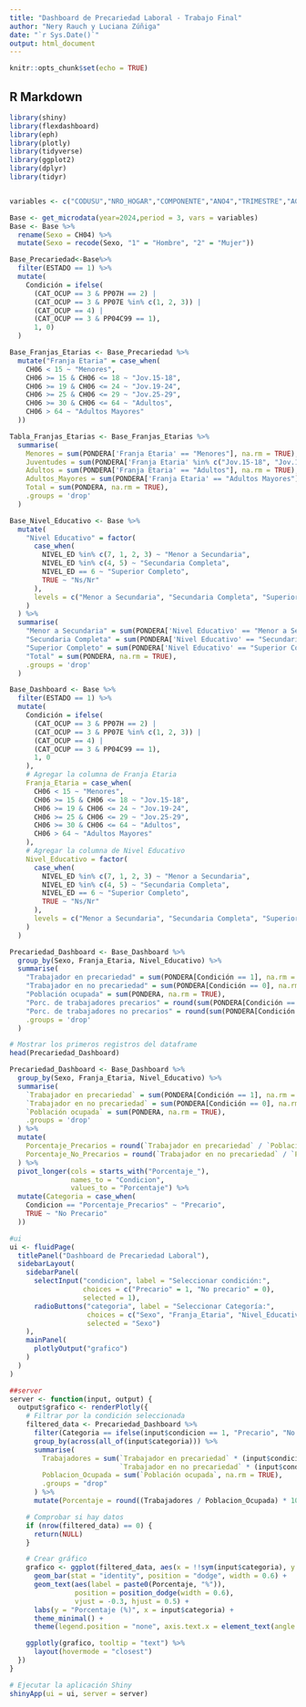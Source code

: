 ```yaml
---
title: "Dashboard de Precariedad Laboral - Trabajo Final"
author: "Nery Rauch y Luciana Zúñiga"
date: "`r Sys.Date()`"
output: html_document
---
```


```r
knitr::opts_chunk$set(echo = TRUE)
```

## R Markdown

```r

library(shiny)
library(flexdashboard)
library(eph)
library(plotly)
library(tidyverse)
library(ggplot2)
library(dplyr)
library(tidyr)


variables <- c("CODUSU","NRO_HOGAR","COMPONENTE","ANO4","TRIMESTRE","AGLOMERADO","REGION","CH04","CH06","ESTADO","CAT_OCUP","CAT_INAC","PP04C99","PP07E","PP07H","NIVEL_ED","PONDERA")

Base <- get_microdata(year=2024,period = 3, vars = variables)
Base <- Base %>%
  rename(Sexo = CH04) %>% 
  mutate(Sexo = recode(Sexo, "1" = "Hombre", "2" = "Mujer"))
```

```r
Base_Precariedad<-Base%>%
  filter(ESTADO == 1) %>%  
  mutate(
    Condición = ifelse(
      (CAT_OCUP == 3 & PP07H == 2) | 
      (CAT_OCUP == 3 & PP07E %in% c(1, 2, 3)) | 
      (CAT_OCUP == 4) | 
      (CAT_OCUP == 3 & PP04C99 == 1),
      1, 0)
  )
```

```r
Base_Franjas_Etarias <- Base_Precariedad %>%
  mutate("Franja Etaria" = case_when(
    CH06 < 15 ~ "Menores",
    CH06 >= 15 & CH06 <= 18 ~ "Jov.15-18",
    CH06 >= 19 & CH06 <= 24 ~ "Jov.19-24",
    CH06 >= 25 & CH06 <= 29 ~ "Jov.25-29",
    CH06 >= 30 & CH06 <= 64 ~ "Adultos",
    CH06 > 64 ~ "Adultos Mayores"
  ))

Tabla_Franjas_Etarias <- Base_Franjas_Etarias %>%
  summarise(
    Menores = sum(PONDERA['Franja Etaria' == "Menores"], na.rm = TRUE),
    Juventudes = sum(PONDERA['Franja Etaria' %in% c("Jov.15-18", "Jov.19-24", "Jov.25-29")], na.rm = TRUE),
    Adultos = sum(PONDERA['Franja Etaria' == "Adultos"], na.rm = TRUE),
    Adultos_Mayores = sum(PONDERA['Franja Etaria' == "Adultos Mayores"], na.rm = TRUE),
    Total = sum(PONDERA, na.rm = TRUE),
    .groups = 'drop'
  )

```

```r
Base_Nivel_Educativo <- Base %>%
  mutate(
    "Nivel Educativo" = factor(
      case_when(
        NIVEL_ED %in% c(7, 1, 2, 3) ~ "Menor a Secundaria",
        NIVEL_ED %in% c(4, 5) ~ "Secundaria Completa",
        NIVEL_ED == 6 ~ "Superior Completo",
        TRUE ~ "Ns/Nr"
      ),
      levels = c("Menor a Secundaria", "Secundaria Completa", "Superior Completo")
    )
  ) %>%
  summarise(
    "Menor a Secundaria" = sum(PONDERA['Nivel Educativo' == "Menor a Secundaria"], na.rm = TRUE),
    "Secundaria Completa" = sum(PONDERA['Nivel Educativo' == "Secundaria Completa"], na.rm = TRUE),
    "Superior Completo" = sum(PONDERA['Nivel Educativo' == "Superior Completo"], na.rm = TRUE),
    "Total" = sum(PONDERA, na.rm = TRUE),
    .groups = 'drop'
  )
```

```r
Base_Dashboard <- Base %>% 
  filter(ESTADO == 1) %>%  
  mutate(
    Condición = ifelse(
      (CAT_OCUP == 3 & PP07H == 2) | 
      (CAT_OCUP == 3 & PP07E %in% c(1, 2, 3)) | 
      (CAT_OCUP == 4) | 
      (CAT_OCUP == 3 & PP04C99 == 1),
      1, 0
    ),
    # Agregar la columna de Franja Etaria
    Franja_Etaria = case_when(
      CH06 < 15 ~ "Menores",
      CH06 >= 15 & CH06 <= 18 ~ "Jov.15-18",
      CH06 >= 19 & CH06 <= 24 ~ "Jov.19-24",
      CH06 >= 25 & CH06 <= 29 ~ "Jov.25-29",
      CH06 >= 30 & CH06 <= 64 ~ "Adultos",
      CH06 > 64 ~ "Adultos Mayores"
    ),
    # Agregar la columna de Nivel Educativo
    Nivel_Educativo = factor(
      case_when(
        NIVEL_ED %in% c(7, 1, 2, 3) ~ "Menor a Secundaria",
        NIVEL_ED %in% c(4, 5) ~ "Secundaria Completa",
        NIVEL_ED == 6 ~ "Superior Completo",
        TRUE ~ "Ns/Nr"
      ),
      levels = c("Menor a Secundaria", "Secundaria Completa", "Superior Completo", "Ns/Nr")
    )
  )
```

```r
Precariedad_Dashboard <- Base_Dashboard %>%
  group_by(Sexo, Franja_Etaria, Nivel_Educativo) %>%   
  summarise(
    "Trabajador en precariedad" = sum(PONDERA[Condición == 1], na.rm = TRUE),     
    "Trabajador en no precariedad" = sum(PONDERA[Condición == 0], na.rm = TRUE),     
    "Población ocupada" = sum(PONDERA, na.rm = TRUE),     
    "Porc. de trabajadores precarios" = round(sum(PONDERA[Condición == 1], na.rm = TRUE) / sum(PONDERA, na.rm = TRUE) * 100, 2),     
    "Porc. de trabajadores no precarios" = round(sum(PONDERA[Condición == 0], na.rm = TRUE) / sum(PONDERA, na.rm = TRUE) * 100, 2),
    .groups = 'drop'
  ) 

# Mostrar los primeros registros del dataframe
head(Precariedad_Dashboard)
```


```r
Precariedad_Dashboard <- Base_Dashboard %>%
  group_by(Sexo, Franja_Etaria, Nivel_Educativo) %>%   
  summarise(
    `Trabajador en precariedad` = sum(PONDERA[Condición == 1], na.rm = TRUE),     
    `Trabajador en no precariedad` = sum(PONDERA[Condición == 0], na.rm = TRUE),     
    `Población ocupada` = sum(PONDERA, na.rm = TRUE),     
    .groups = 'drop'
  ) %>%
  mutate(
    Porcentaje_Precarios = round(`Trabajador en precariedad` / `Población ocupada` * 100, 2),
    Porcentaje_No_Precarios = round(`Trabajador en no precariedad` / `Población ocupada` * 100, 2)
  ) %>%
  pivot_longer(cols = starts_with("Porcentaje_"),
               names_to = "Condicion",
               values_to = "Porcentaje") %>%
  mutate(Categoria = case_when(
    Condicion == "Porcentaje_Precarios" ~ "Precario",
    TRUE ~ "No Precario"
  ))

#ui
ui <- fluidPage(
  titlePanel("Dashboard de Precariedad Laboral"),
  sidebarLayout(
    sidebarPanel(
      selectInput("condicion", label = "Seleccionar condición:",
                  choices = c("Precario" = 1, "No precario" = 0),
                  selected = 1),
      radioButtons("categoria", label = "Seleccionar Categoría:",
                   choices = c("Sexo", "Franja_Etaria", "Nivel_Educativo"),
                   selected = "Sexo")
    ),
    mainPanel(
      plotlyOutput("grafico")
    )
  )
)

##server 
server <- function(input, output) {
  output$grafico <- renderPlotly({
    # Filtrar por la condición seleccionada
    filtered_data <- Precariedad_Dashboard %>%
      filter(Categoria == ifelse(input$condicion == 1, "Precario", "No Precario")) %>%
      group_by(across(all_of(input$categoria))) %>%
      summarise(
        Trabajadores = sum(`Trabajador en precariedad` * (input$condicion == 1) + 
                           `Trabajador en no precariedad` * (input$condicion == 0), na.rm = TRUE),
        Poblacion_Ocupada = sum(`Población ocupada`, na.rm = TRUE),
        .groups = "drop"
      ) %>%
      mutate(Porcentaje = round((Trabajadores / Poblacion_Ocupada) * 100, 2))  # Recalcular porcentaje

    # Comprobar si hay datos
    if (nrow(filtered_data) == 0) {
      return(NULL)  
    }

    # Crear gráfico
    grafico <- ggplot(filtered_data, aes(x = !!sym(input$categoria), y = Porcentaje, fill = !!sym(input$categoria))) +
      geom_bar(stat = "identity", position = "dodge", width = 0.6) +
      geom_text(aes(label = paste0(Porcentaje, "%")), 
                position = position_dodge(width = 0.6), 
                vjust = -0.3, hjust = 0.5) +
      labs(y = "Porcentaje (%)", x = input$categoria) +
      theme_minimal() +
      theme(legend.position = "none", axis.text.x = element_text(angle = 45, hjust = 1))

    ggplotly(grafico, tooltip = "text") %>%
      layout(hovermode = "closest")
  })
}

# Ejecutar la aplicación Shiny
shinyApp(ui = ui, server = server)


```


